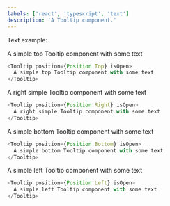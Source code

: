 ```yaml
---
labels: ['react', 'typescript', 'text']
description: 'A Tooltip component.'
---
```



Text example:

A simple top Tooltip component with some text

```js live
<Tooltip position={Position.Top} isOpen>
  A simple top Tooltip component with some text
</Tooltip>
```

A right simple Tooltip component with some text

```js live
<Tooltip position={Position.Right} isOpen>
  A right simple Tooltip component with some text
</Tooltip>
```

A simple bottom Tooltip component with some text

```js live
<Tooltip position={Position.Bottom} isOpen>
  A simple bottom Tooltip component with some text
</Tooltip>
```

A simple left Tooltip component with some text

```js live
<Tooltip position={Position.Left} isOpen>
  A simple left Tooltip component with some text
</Tooltip>
```
